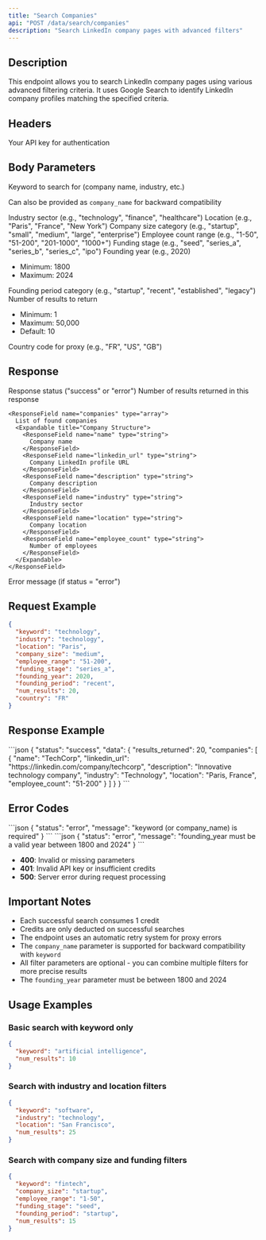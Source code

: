 ```yaml
---
title: "Search Companies"
api: "POST /data/search/companies"
description: "Search LinkedIn company pages with advanced filters"
---
```


## Description

This endpoint allows you to search LinkedIn company pages using various advanced filtering criteria. It uses Google Search to identify LinkedIn company profiles matching the specified criteria.

## Headers

<ParamField header="x-api-key" type="string" required>
  Your API key for authentication
</ParamField>

## Body Parameters

<ParamField body="keyword" type="string" required>
  Keyword to search for (company name, industry, etc.)
  
  Can also be provided as `company_name` for backward compatibility
</ParamField>

<ParamField body="industry" type="string">
  Industry sector (e.g., "technology", "finance", "healthcare")
</ParamField>

<ParamField body="location" type="string">
  Location (e.g., "Paris", "France", "New York")
</ParamField>

<ParamField body="company_size" type="string">
  Company size category (e.g., "startup", "small", "medium", "large", "enterprise")
</ParamField>

<ParamField body="employee_range" type="string">
  Employee count range (e.g., "1-50", "51-200", "201-1000", "1000+")
</ParamField>

<ParamField body="funding_stage" type="string">
  Funding stage (e.g., "seed", "series_a", "series_b", "series_c", "ipo")
</ParamField>

<ParamField body="founding_year" type="integer">
  Founding year (e.g., 2020)
  
  - Minimum: 1800
  - Maximum: 2024
</ParamField>

<ParamField body="founding_period" type="string">
  Founding period category (e.g., "startup", "recent", "established", "legacy")
</ParamField>

<ParamField body="num_results" type="integer" default="10">
  Number of results to return
  
  - Minimum: 1
  - Maximum: 50,000
  - Default: 10
</ParamField>

<ParamField body="country" type="string" default="FR">
  Country code for proxy (e.g., "FR", "US", "GB")
</ParamField>

## Response

<ResponseField name="status" type="string">
  Response status ("success" or "error")
</ResponseField>

<ResponseField name="data" type="object">
  <Expandable title="Response Data">
    <ResponseField name="results_returned" type="integer">
      Number of results returned in this response
    </ResponseField>
    
    <ResponseField name="companies" type="array">
      List of found companies
      <Expandable title="Company Structure">
        <ResponseField name="name" type="string">
          Company name
        </ResponseField>
        <ResponseField name="linkedin_url" type="string">
          Company LinkedIn profile URL
        </ResponseField>
        <ResponseField name="description" type="string">
          Company description
        </ResponseField>
        <ResponseField name="industry" type="string">
          Industry sector
        </ResponseField>
        <ResponseField name="location" type="string">
          Company location
        </ResponseField>
        <ResponseField name="employee_count" type="string">
          Number of employees
        </ResponseField>
      </Expandable>
    </ResponseField>
  </Expandable>
</ResponseField>

<ResponseField name="message" type="string">
  Error message (if status = "error")
</ResponseField>

## Request Example

```json
{
  "keyword": "technology",
  "industry": "technology",
  "location": "Paris",
  "company_size": "medium",
  "employee_range": "51-200",
  "funding_stage": "series_a",
  "founding_year": 2020,
  "founding_period": "recent",
  "num_results": 20,
  "country": "FR"
}
```

## Response Example

<ResponseExample>
```json
{
  "status": "success",
    "data": {
      "results_returned": 20,
      "companies": [
        {
          "name": "TechCorp",
          "linkedin_url": "https://linkedin.com/company/techcorp",
          "description": "Innovative technology company",
          "industry": "Technology",
          "location": "Paris, France",
          "employee_count": "51-200"
        }
      ]
    }
}
```
</ResponseExample>

## Error Codes

<ResponseExample>
```json
{
  "status": "error",
  "message": "keyword (or company_name) is required"
}
```
</ResponseExample>

<ResponseExample>
```json
{
  "status": "error",
  "message": "founding_year must be a valid year between 1800 and 2024"
}
```
</ResponseExample>

- **400**: Invalid or missing parameters
- **401**: Invalid API key or insufficient credits
- **500**: Server error during request processing

## Important Notes

- Each successful search consumes 1 credit
- Credits are only deducted on successful searches
- The endpoint uses an automatic retry system for proxy errors
- The `company_name` parameter is supported for backward compatibility with `keyword`
- All filter parameters are optional - you can combine multiple filters for more precise results
- The `founding_year` parameter must be between 1800 and 2024

## Usage Examples

### Basic search with keyword only
```json
{
  "keyword": "artificial intelligence",
  "num_results": 10
}
```

### Search with industry and location filters
```json
{
  "keyword": "software",
  "industry": "technology",
  "location": "San Francisco",
  "num_results": 25
}
```

### Search with company size and funding filters
```json
{
  "keyword": "fintech",
  "company_size": "startup",
  "employee_range": "1-50",
  "funding_stage": "seed",
  "founding_period": "startup",
  "num_results": 15
}
``` 